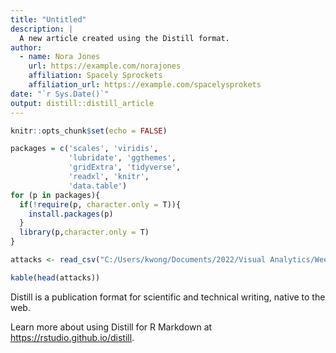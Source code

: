 ```yaml
---
title: "Untitled"
description: |
  A new article created using the Distill format.
author:
  - name: Nora Jones 
    url: https://example.com/norajones
    affiliation: Spacely Sprockets
    affiliation_url: https://example.com/spacelysprokets
date: "`r Sys.Date()`"
output: distill::distill_article
---
```


```r
knitr::opts_chunk$set(echo = FALSE)
```

```r
packages = c('scales', 'viridis', 
             'lubridate', 'ggthemes', 
             'gridExtra', 'tidyverse', 
             'readxl', 'knitr',
             'data.table')
for (p in packages){
  if(!require(p, character.only = T)){
    install.packages(p)
  }
  library(p,character.only = T)
}
```



```r
attacks <- read_csv("C:/Users/kwong/Documents/2022/Visual Analytics/Week 6/In-class_Ex06/In-class_Ex06/data/eventlog.csv")
```
```r
kable(head(attacks))
```
Distill is a publication format for scientific and technical writing, native to the web. 

Learn more about using Distill for R Markdown at <https://rstudio.github.io/distill>.





